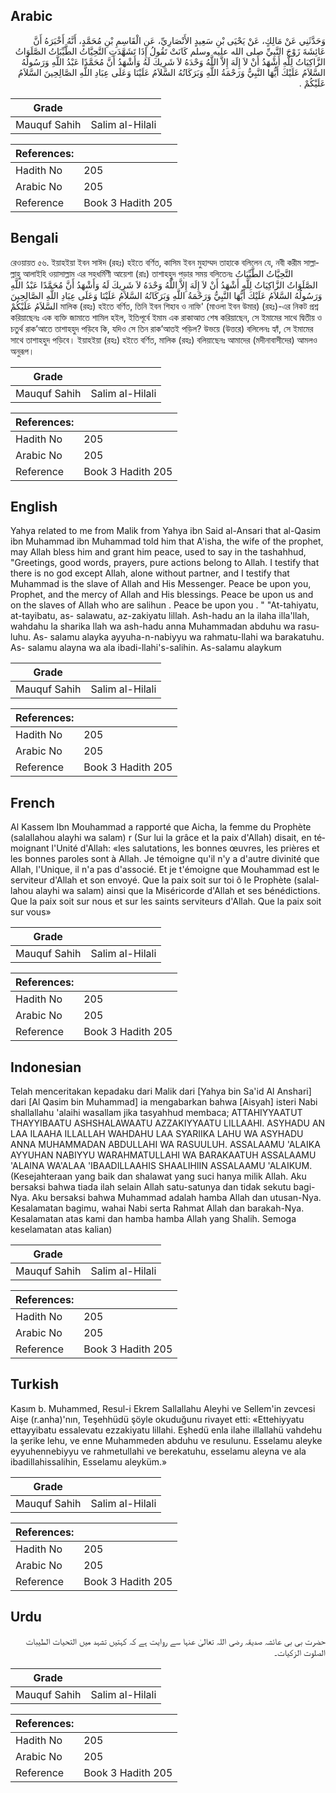 ## Arabic


<div dir="rtl" lang="ar" style={{fontSize:'larger',backgroundColor:'#f8f9fa',padding:20}}>
وَحَدَّثَنِي عَنْ مَالِكٍ، عَنْ يَحْيَى بْنِ سَعِيدٍ الأَنْصَارِيِّ، عَنِ الْقَاسِمِ بْنِ مُحَمَّدٍ، أَنَّهُ أَخْبَرَهُ أَنَّ عَائِشَةَ زَوْجَ النَّبِيِّ صلى الله عليه وسلم كَانَتْ تَقُولُ إِذَا تَشَهَّدَتِ التَّحِيَّاتُ الطَّيِّبَاتُ الصَّلَوَاتُ الزَّاكِيَاتُ لِلَّهِ أَشْهَدُ أَنْ لاَ إِلَهَ إِلاَّ اللَّهُ وَحْدَهُ لاَ شَرِيكَ لَهُ وَأَشْهَدُ أَنَّ مُحَمَّدًا عَبْدُ اللَّهِ وَرَسُولُهُ السَّلاَمُ عَلَيْكَ أَيُّهَا النَّبِيُّ وَرَحْمَةُ اللَّهِ وَبَرَكَاتُهُ السَّلاَمُ عَلَيْنَا وَعَلَى عِبَادِ اللَّهِ الصَّالِحِينَ السَّلاَمُ عَلَيْكُمْ ‏.‏
</div>
<div style={{backgroundColor:'#f8f9fa',padding:20, marginBottom: 10}}><table> <thead> <tr> <th>Grade</th> <th></th> </tr> </thead> <tbody> <tr><td>Mauquf Sahih</td><td>Salim al-Hilali</td></tr></tbody></table><table> <thead> <tr> <th>References:</th> <th></th> </tr> </thead> <tbody><tr><td>Hadith No</td><td>205</td></tr><tr><td>Arabic No</td><td>205</td></tr><tr><td>Reference</td><td>Book 3 Hadith 205</td></tr></tbody></table></div>

## Bengali


<div dir="ltr" lang="bn" style={{fontSize:'larger',backgroundColor:'#f8f9fa',padding:20}}>
রেওয়ায়ত ৫৬. ইয়াহইয়া ইবন সাঈদ (রহঃ) হইতে বর্ণিত, কাসিম ইবন মুহাম্মদ তাহাকে বলিলেন যে, নবী করীম সাল্লাল্লাহু আলাইহি ওয়াসাল্লাম এর সহধর্মিণী আয়েশা (রাঃ) তাশাহহুদ পড়ার সময় বলিতেনঃ التَّحِيَّاتُ الطَّيِّبَاتُ الصَّلَوَاتُ الزَّاكِيَاتُ لِلَّهِ أَشْهَدُ أَنْ لاَ إِلَهَ إِلاَّ اللَّهُ وَحْدَهُ لاَ شَرِيكَ لَهُ وَأَشْهَدُ أَنَّ مُحَمَّدًا عَبْدُ اللَّهِ وَرَسُولُهُ السَّلاَمُ عَلَيْكَ أَيُّهَا النَّبِيُّ وَرَحْمَةُ اللَّهِ وَبَرَكَاتُهُ السَّلاَمُ عَلَيْنَا وَعَلَى عِبَادِ اللَّهِ الصَّالِحِينَ السَّلاَمُ عَلَيْكُمْ মালিক (রহঃ) হইতে বর্ণিত, তিনি ইবন শিহাব ও নাফি' (মাওলা ইবন উমার) (রহঃ)-এর নিকট প্রশ্ন করিয়াছেনঃ এক ব্যক্তি জামাতে শামিল হইল, ইতিপূর্বে ইমাম এক রাকাআত শেষ করিয়াছেন, সে ইমামের সাথে দ্বিতীয় ও চতুর্থ রাক’আতে তাশাহহুদ পড়িবে কি, যদিও সে তিন রাক’আতই পড়িল? উভয়ে (উত্তরে) বলিলেনঃ হ্যাঁ, সে ইমামের সাথে তাশাহহুদ পড়িবে। ইয়াহইয়া (রহঃ) হইতে বর্ণিত, মালিক (রহঃ) বলিয়াছেনঃ আমাদের (মদীনাবাসীদের) আমলও অনুরূপ।
</div>
<div style={{backgroundColor:'#f8f9fa',padding:20, marginBottom: 10}}><table> <thead> <tr> <th>Grade</th> <th></th> </tr> </thead> <tbody> <tr><td>Mauquf Sahih</td><td>Salim al-Hilali</td></tr></tbody></table><table> <thead> <tr> <th>References:</th> <th></th> </tr> </thead> <tbody><tr><td>Hadith No</td><td>205</td></tr><tr><td>Arabic No</td><td>205</td></tr><tr><td>Reference</td><td>Book 3 Hadith 205</td></tr></tbody></table></div>

## English


<div dir="ltr" lang="en" style={{fontSize:'larger',backgroundColor:'#f8f9fa',padding:20}}>
Yahya related to me from Malik from Yahya ibn Said al-Ansari that al-Qasim ibn Muhammad ibn Muhammad told him that A'isha, the wife of the prophet, may Allah bless him and grant him peace, used to say in the tashahhud, "Greetings, good words, prayers, pure actions belong to Allah. I testify that there is no god except Allah, alone without partner, and I testify that Muhammad is the slave of Allah and His Messenger. Peace be upon you, Prophet, and the mercy of Allah and His blessings. Peace be upon us and on the slaves of Allah who are salihun . Peace be upon you . " "At-tahiyatu, at-tayibatu, as- salawatu, az-zakiyatu lillah. Ash-hadu an la ilaha illa'llah, wahdahu la sharika llah wa ash-hadu anna Muhammadan abduhu wa rasuluhu. As- salamu alayka ayyuha-n-nabiyyu wa rahmatu-llahi wa barakatuhu. As- salamu alayna wa ala ibadi-llahi's-salihin. As-salamu alaykum
</div>
<div style={{backgroundColor:'#f8f9fa',padding:20, marginBottom: 10}}><table> <thead> <tr> <th>Grade</th> <th></th> </tr> </thead> <tbody> <tr><td>Mauquf Sahih</td><td>Salim al-Hilali</td></tr></tbody></table><table> <thead> <tr> <th>References:</th> <th></th> </tr> </thead> <tbody><tr><td>Hadith No</td><td>205</td></tr><tr><td>Arabic No</td><td>205</td></tr><tr><td>Reference</td><td>Book 3 Hadith 205</td></tr></tbody></table></div>

## French


<div dir="ltr" lang="fr" style={{fontSize:'larger',backgroundColor:'#f8f9fa',padding:20}}>
Al Kassem Ibn Mouhammad a rapporté que Aicha, la femme du Prophète (salallahou alayhi wa salam) r (Sur lui la grâce et la paix d'Allah) disait, en témoignant l'Unité d'Allah: «les salutations, les bonnes œuvres, les prières et les bonnes paroles sont à Allah. Je témoigne qu'il n'y a d'autre divinité que Allah, l'Unique, il n'a pas d'associé. Et je t'émoigne que Mouhammad est le serviteur d'Allah et son envoyé. Que la paix soit sur toi ô le Prophète (salallahou alayhi wa salam) ainsi que la Miséricorde d'Allah et ses bénédictions. Que la paix soit sur nous et sur les saints serviteurs d'Allah. Que la paix soit sur vous»
</div>
<div style={{backgroundColor:'#f8f9fa',padding:20, marginBottom: 10}}><table> <thead> <tr> <th>Grade</th> <th></th> </tr> </thead> <tbody> <tr><td>Mauquf Sahih</td><td>Salim al-Hilali</td></tr></tbody></table><table> <thead> <tr> <th>References:</th> <th></th> </tr> </thead> <tbody><tr><td>Hadith No</td><td>205</td></tr><tr><td>Arabic No</td><td>205</td></tr><tr><td>Reference</td><td>Book 3 Hadith 205</td></tr></tbody></table></div>

## Indonesian


<div dir="ltr" lang="id" style={{fontSize:'larger',backgroundColor:'#f8f9fa',padding:20}}>
Telah menceritakan kepadaku dari Malik dari [Yahya bin Sa'id Al Anshari] dari [Al Qasim bin Muhammad] ia mengabarkan bahwa [Aisyah] isteri Nabi shallallahu 'alaihi wasallam jika tasyahhud membaca; ATTAHIYYAATUT THAYYIBAATU ASHSHALAWAATU AZZAKIYYAATU LILLAAHI. ASYHADU AN LAA ILAAHA ILLALLAH WAHDAHU LAA SYARIIKA LAHU WA ASYHADU ANNA MUHAMMADAN ABDULLAHI WA RASUULUH. ASSALAAMU 'ALAIKA AYYUHAN NABIYYU WARAHMATULLAHI WA BARAKAATUH ASSALAAMU 'ALAINA WA'ALAA 'IBAADILLAAHIS SHAALIHIIN ASSALAAMU 'ALAIKUM. (Kesejahteraan yang baik dan shalawat yang suci hanya milik Allah. Aku bersaksi bahwa tiada ilah selain Allah satu-satunya dan tidak sekutu bagi-Nya. Aku bersaksi bahwa Muhammad adalah hamba Allah dan utusan-Nya. Kesalamatan bagimu, wahai Nabi serta Rahmat Allah dan barakah-Nya. Kesalamatan atas kami dan hamba hamba Allah yang Shalih. Semoga keselamatan atas kalian)
</div>
<div style={{backgroundColor:'#f8f9fa',padding:20, marginBottom: 10}}><table> <thead> <tr> <th>Grade</th> <th></th> </tr> </thead> <tbody> <tr><td>Mauquf Sahih</td><td>Salim al-Hilali</td></tr></tbody></table><table> <thead> <tr> <th>References:</th> <th></th> </tr> </thead> <tbody><tr><td>Hadith No</td><td>205</td></tr><tr><td>Arabic No</td><td>205</td></tr><tr><td>Reference</td><td>Book 3 Hadith 205</td></tr></tbody></table></div>

## Turkish


<div dir="ltr" lang="tr" style={{fontSize:'larger',backgroundColor:'#f8f9fa',padding:20}}>
Kasım b. Muhammed, Resul-i Ekrem Sallallahu Aleyhi ve Sellem'in zevcesi Aişe (r.anha)'nın, Teşehhüdü şöyle okuduğunu rivayet etti: «Ettehiyyatu ettayyibatu essalevatu ezzakiyatu lillahi. Eşhedü enla ilahe illallahü vahdehu la şerike lehu, ve enne Muhammeden abduhu ve resulunu. Esselamu aleyke eyyuhennebiyyu ve rahmetullahi ve berekatuhu, esselamu aleyna ve ala ibadillahis­salihin, Esselamu aleyküm.»
</div>
<div style={{backgroundColor:'#f8f9fa',padding:20, marginBottom: 10}}><table> <thead> <tr> <th>Grade</th> <th></th> </tr> </thead> <tbody> <tr><td>Mauquf Sahih</td><td>Salim al-Hilali</td></tr></tbody></table><table> <thead> <tr> <th>References:</th> <th></th> </tr> </thead> <tbody><tr><td>Hadith No</td><td>205</td></tr><tr><td>Arabic No</td><td>205</td></tr><tr><td>Reference</td><td>Book 3 Hadith 205</td></tr></tbody></table></div>

## Urdu


<div dir="rtl" lang="ur" style={{fontSize:'larger',backgroundColor:'#f8f9fa',padding:20}}>
حضرت بی بی عائشہ صدیقہ رضی اللہ تعالیٰ عنہا سے روایت ہے کہ کہتیں تشہد میں التحیات الطیبات الصلوت الزکیات۔
</div>
<div style={{backgroundColor:'#f8f9fa',padding:20, marginBottom: 10}}><table> <thead> <tr> <th>Grade</th> <th></th> </tr> </thead> <tbody> <tr><td>Mauquf Sahih</td><td>Salim al-Hilali</td></tr></tbody></table><table> <thead> <tr> <th>References:</th> <th></th> </tr> </thead> <tbody><tr><td>Hadith No</td><td>205</td></tr><tr><td>Arabic No</td><td>205</td></tr><tr><td>Reference</td><td>Book 3 Hadith 205</td></tr></tbody></table></div>